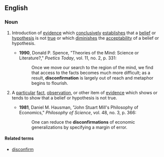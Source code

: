 ==English==

===Noun===
{{en-noun}}

# {{context|chiefly|philosophy|uncountable|lang=en}} Introduction of [[evidence]] which [[conclusively]] [[establishes]] that a [[belief]] or [[hypothesis]] is not [[true]] or which [[diminishes]] the [[acceptability]] of a belief or hypothesis.
#*'''1990''', Donald P. Spence, "Theories of the Mind: Science or Literature?," ''Poetics Today'', vol. 11, no. 2, p. 331:
#*:Once we move our search to the region of the mind, we find that access to the facts becomes much more difficult; as a result, '''disconfirmation''' is largely out of reach and metaphor begins to flourish.
# {{context|countable|lang=en}} A [[particular]] [[fact]], [[observation]], or other item of [[evidence]] which shows or tends to show that a belief or hypothesis is not true.
#*'''1981''', Daniel M. Hausman, "John Stuart Mill's Philosophy of Economics," ''Philosophy of Science'', vol. 48, no. 3, p. 366:
#*:One can reduce the '''disconfirmations''' of economic generalizations by specifying a margin of error.

====Related terms====
* [[disconfirm]]